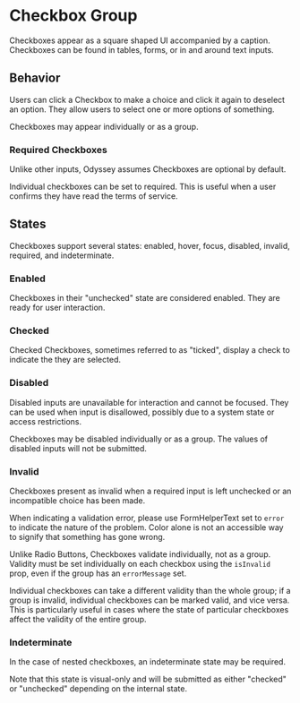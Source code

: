 
<Meta title="MUI Components/Forms/CheckboxGroup" anchor />

# Checkbox Group

Checkboxes appear as a square shaped UI accompanied by a caption. Checkboxes can be found in tables, forms, or in and around text inputs.

## Behavior

Users can click a Checkbox to make a choice and click it again to deselect an option. They allow users to select one or more options of something.

Checkboxes may appear individually or as a group.

<Canvas>
  <Story of={Stories.Single} />
</Canvas>

<Canvas>
  <Story of={Stories.Group} />
</Canvas>

### Required Checkboxes

Unlike other inputs, Odyssey assumes Checkboxes are optional by default.

Individual checkboxes can be set to required. This is useful when a user confirms they have read the terms of service.

## States

Checkboxes support several states: enabled, hover, focus, disabled, invalid, required, and indeterminate.

### Enabled

Checkboxes in their "unchecked" state are considered enabled. They are ready for user interaction.

<Canvas>
  <Story of={Stories.Group} />
</Canvas>

### Checked

Checked Checkboxes, sometimes referred to as "ticked", display a check to indicate the they are selected.

<Canvas>
  <Story of={Stories.Checked} />
</Canvas>

### Disabled

Disabled inputs are unavailable for interaction and cannot be focused. They can be used when input is disallowed, possibly due to a system state or access restrictions.

Checkboxes may be disabled individually or as a group. The values of disabled inputs will not be submitted.

<Canvas>
  <Story of={Stories.Disabled} />
</Canvas>

### Invalid

Checkboxes present as invalid when a required input is left unchecked or an incompatible choice has been made.

When indicating a validation error, please use FormHelperText set to `error` to indicate the nature of the problem. Color alone is not an accessible way to signify that something has gone wrong.

Unlike Radio Buttons, Checkboxes validate individually, not as a group. Validity must be set individually on each checkbox using the `isInvalid` prop, even if the group has an `errorMessage` set.

<Canvas>
  <Story of={Stories.Error} />
</Canvas>

Individual checkboxes can take a different validity than the whole group; if a group is invalid, individual checkboxes can be marked valid, and vice versa. This is particularly useful in cases
where the state of particular checkboxes affect the validity of the entire group.

<Canvas>
  <Story of={Stories.MixedError} />
</Canvas>

### Indeterminate

In the case of nested checkboxes, an indeterminate state may be required.

Note that this state is visual-only and will be submitted as either "checked" or "unchecked" depending on the internal state.

<Canvas>
  <Story of={Stories.Indeterminate} />
</Canvas>
